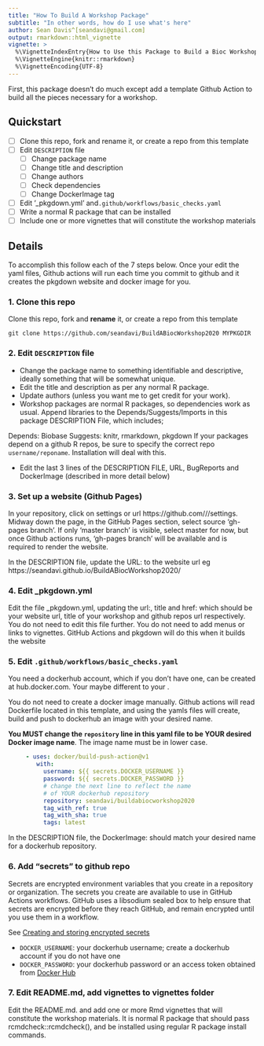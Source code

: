 ```yaml
---
title: "How To Build A Workshop Package"
subtitle: "In other words, how do I use what's here"
author: Sean Davis^[seandavi@gmail.com]
output: rmarkdown::html_vignette
vignette: >
  %\VignetteIndexEntry{How to Use this Package to Build a Bioc Workshop}
  %\VignetteEngine{knitr::rmarkdown}
  %\VignetteEncoding{UTF-8}
---
```


First, this package doesn't do much except add a template Github Action to
build all the pieces necessary for a workshop.

## Quickstart

- [ ] Clone this repo, fork and rename it, or create a repo from this template
- [ ] Edit `DESCRIPTION` file
  - [ ] Change package name
  - [ ] Change title and description
  - [ ] Change authors
  - [ ] Check dependencies
  - [ ] Change DockerImage tag
- [ ] Edit '_pkgdown.yml' and`.github/workflows/basic_checks.yaml`
- [ ] Write a normal R package that can be installed
- [ ] Include one or more vignettes that will constitute the workshop materials

## Details

To accomplish this follow each of the 7 steps below. Once your edit the yaml files, Github actions will run each time you commit to github and it creates the pkgdown website and docker image for you. 

### 1. Clone this repo
Clone this repo, fork and **rename** it, or create a repo from this template

```
git clone https://github.com/seandavi/BuildABiocWorkshop2020 MYPKGDIR
```

### 2. Edit `DESCRIPTION` file

- Change the package name to something identifiable and descriptive, ideally 
something that will be somewhat unique. 
- Edit the title and description as per any normal R package.
- Update authors (unless you want me to get credit for your work).
- Workshop packages are normal R packages, so dependencies work as usual. Append libraries to the Depends/Suggests/Imports in this package DESCRIPTION File, which includes;

Depends: 
    Biobase
Suggests: 
    knitr,
    rmarkdown,
    pkgdown
  If your packages depend on a github R repos, be sure to specify the correct repo `username/reponame`.  Installation will deal with this. 
 
- Edit the last 3 lines of the DESCRIPTION FILE, URL, BugReports and DockerImage (described in more detail below)

### 3. Set up a website (Github Pages)
In your repository, click on settings or url https://github.com/<github username>/<workshop repos name>/settings.  Midway down the page, in the GitHub Pages section, select source 'gh-pages branch'.  If only 'master branch' is visible, select master for now, but once Github actions runs, 'gh-pages branch' will be available and is required to render the website. 
  
In the DESCRIPTION file, update the URL: to the website url eg https://seandavi.github.io/BuildABiocWorkshop2020/

### 4. Edit _pkgdown.yml
Edit the file _pkgdown.yml, updating the url:, title and href: which should be your website url, title of your workshop and github repos url respectively.  You do not need to edit this file further. You do not need to add menus or links to vignettes. GitHub Actions and pkgdown will do this when it builds the website

### 5. Edit `.github/workflows/basic_checks.yaml`
You need a dockerhub account, which if you don't have one, can be created at hub.docker.com.  Your <docker user name> maybe different to your <gitub username name>. 

You do not need to create a docker image manually. Github actions will read Dockerfile located in this template, and using the yamls files will create, build and push to dockerhub an image with your desired name. 

**You MUST change the `repository` line in this yaml file to be YOUR desired Docker image name**. The image name must be in lower case.


```yaml
     - uses: docker/build-push-action@v1
        with:
          username: ${{ secrets.DOCKER_USERNAME }}
          password: ${{ secrets.DOCKER_PASSWORD }}
          # change the next line to reflect the name
          # of YOUR dockerhub repository
          repository: seandavi/buildabiocworkshop2020
          tag_with_ref: true
          tag_with_sha: true
          tags: latest
```

In the DESCRIPTION file, the DockerImage: should match your desired name for a dockerhub repository.

### 6. Add "secrets" to github repo

Secrets are encrypted environment variables that you create in a
repository or organization. The secrets you create are available to
use in GitHub Actions workflows. GitHub uses a libsodium sealed box to
help ensure that secrets are encrypted before they reach GitHub, and
remain encrypted until you use them in a workflow.
 
See [Creating and storing encrypted secrets](https://help.github.com/en/actions/configuring-and-managing-workflows/creating-and-storing-encrypted-secrets)

- `DOCKER_USERNAME`: your dockerhub username; create a dockerhub account if you do not have one
- `DOCKER_PASSWORD`: your dockerhub password or an access token obtained from [Docker Hub][]

[Docker Hub]: https://hub.docker.com/settings/security


### 7. Edit README.md, add vignettes to vignettes folder
Edit the README.md. and add one or more Rmd vignettes that will constitute the workshop materials. It is normal R package that should pass rcmdcheck::rcmdcheck(), and be installed using regular R package install commands.  


